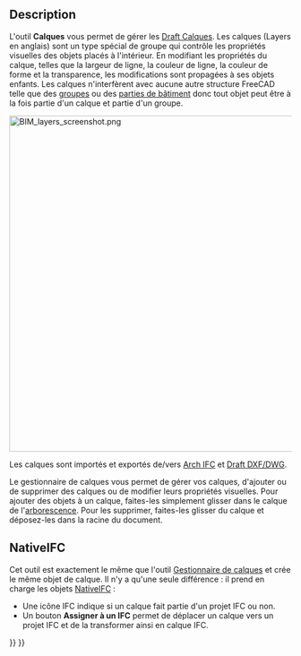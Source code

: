 <languages/>

{{Docnav/fr
|[[BIM_Classification/fr|Classification]]
|[[BIM_Material/fr|Matériau]]
|[[BIM_Workbench/fr|Atelier BIM]]
|IconL=BIM_Classification.svg
|IconR=BIM_Material.svg
|IconC=Workbench_BIM.svg
}}

{{GuiCommand/fr
|Name=BIM Layers
|Name/fr=BIM Calques
|MenuLocation=Gestion → Gérer les calques...
|Workbenches=[[BIM_Workbench/fr|BIM]]
}}

==Description==

L'outil '''Calques''' vous permet de gérer les [[Draft_Layer/fr|Draft Calques]]. Les calques (Layers en anglais) sont un type spécial de groupe qui contrôle les propriétés visuelles des objets placés à l'intérieur. En modifiant les propriétés du calque, telles que la largeur de ligne, la couleur de ligne, la couleur de forme et la transparence, les modifications sont propagées à ses objets enfants. Les calques n'interfèrent avec aucune autre structure FreeCAD telle que des [[Std_Group/fr|groupes]] ou des [[Arch_BuildingPart/fr|parties de bâtiment]] donc tout objet peut être à la fois partie d'un calque et partie d'un groupe.

[[Image:BIM_layers_screenshot.png|600px]]
{{Caption|Gestionnaire de calques}}

Les calques sont importés et exportés de/vers [[Arch_IFC/fr|Arch IFC]] et [[Draft_DXF/fr|Draft DXF/DWG]].

Le gestionnaire de calques vous permet de gérer vos calques, d'ajouter ou de supprimer des calques ou de modifier leurs propriétés visuelles. Pour ajouter des objets à un calque, faites-les simplement glisser dans le calque de l'[[Tree_view/fr|arborescence]]. Pour les supprimer, faites-les glisser du calque et déposez-les dans la racine du document.

==NativeIFC==

Cet outil est exactement le même que l'outil [[Draft_LayerManager/fr|Gestionnaire de calques]] et crée le même objet de calque. Il n'y a qu'une seule différence : il prend en charge les objets [[NativeIFC/fr|NativeIFC]] :

* Une icône IFC indique si un calque fait partie d'un projet IFC ou non.
* Un bouton '''Assigner à un IFC''' permet de déplacer un calque vers un projet IFC et de la transformer ainsi en calque IFC.


{{Docnav/fr
|[[BIM_Classification/fr|Classification]]
|[[BIM_Material/fr|Matériau]]
|[[BIM_Workbench/fr|Atelier BIM]]
|IconL=BIM_Classification.svg
|IconR=BIM_Material.svg
|IconC=Workbench_BIM.svg
}}

{{BIM_Tools_navi{{#translation:}}}}
{{Userdocnavi{{#translation:}}}}